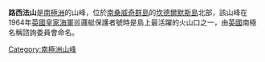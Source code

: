 '''路西法山'''是[[南極洲|南極洲]]的山峰，位於[[南桑威奇群島|南桑威奇群島]]的[[坎德爾默斯島|坎德爾默斯島]]北部，該山峰在1964年[[英國皇家海軍|英國皇家海軍]]巡邏艇保護者號時是島上最活躍的火山口之一，由[[英國|英國]]南極名稱諮詢委員會命名。

{{coord|57|4|S|26|42|W|source:GNIS|display=title}}

{{Antarctica-geo-stub}}
[[Category:南極洲山峰|Category:南極洲山峰]]